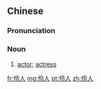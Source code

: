 ==Chinese==
{{zh-forms}}

===Pronunciation===
{{zh-pron
|m=língrén
|c=ling4 jan4
|cat=n
}}

===Noun===
{{zh-noun}}

# {{lb|zh|historical}} [[actor]]; [[actress]]

[[fr:伶人]]
[[mg:伶人]]
[[pt:伶人]]
[[zh:伶人]]
